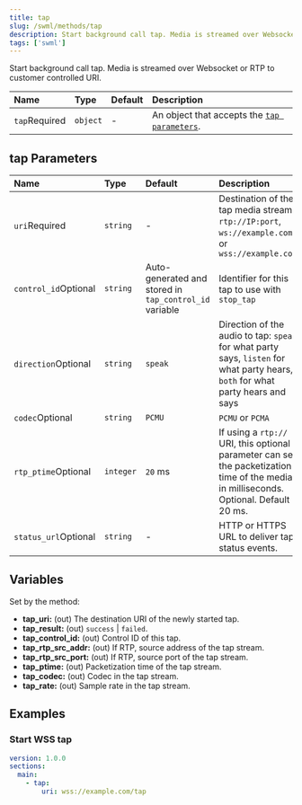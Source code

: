 ```yaml
---
title: tap
slug: /swml/methods/tap
description: Start background call tap. Media is streamed over Websocket or RTP to customer controlled URI.
tags: ['swml']
---
```


Start background call tap. Media is streamed over Websocket or RTP to customer controlled URI.

| Name                                                | Type     | Default | Description                                                     |
|:----------------------------------------------------|:---------|:--------|:----------------------------------------------------------------|
| `tap`<span className="required-arg">Required</span> | `object` | -       | An object that accepts the [`tap parameters`](#tap-parameters). |

## **tap Parameters**

| Name                                                       | Type      | Default                                                | Description                                                                                                                            |
|:-----------------------------------------------------------|:----------|:-------------------------------------------------------|:---------------------------------------------------------------------------------------------------------------------------------------|
| `uri`<span className="required-arg">Required</span>        | `string`  | -                                                      | Destination of the tap media stream: `rtp://IP:port`, `ws://example.com`, or `wss://example.com`                                       |
| `control_id`<span className="optional-arg">Optional</span> | `string`  | Auto-generated and stored in `tap_control_id` variable | Identifier for this tap to use with `stop_tap`                                                                                         |
| `direction`<span className="optional-arg">Optional</span>  | `string`  | `speak`                                                 | Direction of the audio to tap: `speak` for what party says, `listen` for what party hears, `both` for what party hears and says        |
| `codec`<span className="optional-arg">Optional</span>      | `string`  | `PCMU`                                                 | `PCMU` or `PCMA`                                                                                                                       |
| `rtp_ptime`<span className="optional-arg">Optional</span>  | `integer` | `20` ms                                                | If using a `rtp://` URI, this optional parameter can set the packetization time of the media in milliseconds. Optional. Default 20 ms. |
| `status_url`<span className="optional-arg">Optional</span> | `string`  | -                                                      | HTTP or HTTPS URL to deliver tap status events.                                                                                     |

## **Variables**

Set by the method:

- **tap_uri:** (out) The destination URI of the newly started tap.
- **tap_result:** (out) `success` | `failed`.
- **tap_control_id:** (out) Control ID of this tap.
- **tap_rtp_src_addr:** (out) If RTP, source address of the tap stream.
- **tap_rtp_src_port:** (out) If RTP, source port of the tap stream.
- **tap_ptime:** (out) Packetization time of the tap stream.
- **tap_codec:** (out) Codec in the tap stream.
- **tap_rate:** (out) Sample rate in the tap stream.

## **Examples**

### Start WSS tap

```yaml andJson
version: 1.0.0
sections:
  main:
    - tap:
        uri: wss://example.com/tap
```
